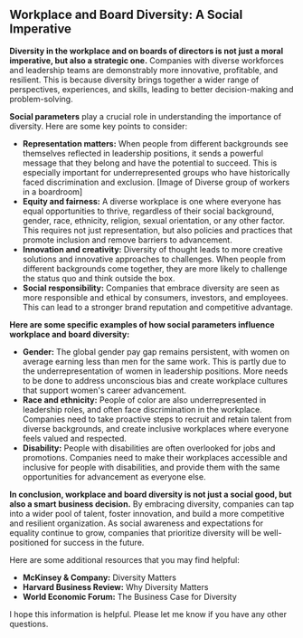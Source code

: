 ## Workplace and Board Diversity: A Social Imperative

**Diversity in the workplace and on boards of directors is not just a moral imperative, but also a strategic one.** Companies with diverse workforces and leadership teams are demonstrably more innovative, profitable, and resilient. This is because diversity brings together a wider range of perspectives, experiences, and skills, leading to better decision-making and problem-solving.

**Social parameters** play a crucial role in understanding the importance of diversity. Here are some key points to consider:

* **Representation matters:** When people from different backgrounds see themselves reflected in leadership positions, it sends a powerful message that they belong and have the potential to succeed. This is especially important for underrepresented groups who have historically faced discrimination and exclusion.
[Image of Diverse group of workers in a boardroom]
* **Equity and fairness:** A diverse workplace is one where everyone has equal opportunities to thrive, regardless of their social background, gender, race, ethnicity, religion, sexual orientation, or any other factor. This requires not just representation, but also policies and practices that promote inclusion and remove barriers to advancement.
* **Innovation and creativity:** Diversity of thought leads to more creative solutions and innovative approaches to challenges. When people from different backgrounds come together, they are more likely to challenge the status quo and think outside the box.
* **Social responsibility:** Companies that embrace diversity are seen as more responsible and ethical by consumers, investors, and employees. This can lead to a stronger brand reputation and competitive advantage.

**Here are some specific examples of how social parameters influence workplace and board diversity:**

* **Gender:** The global gender pay gap remains persistent, with women on average earning less than men for the same work. This is partly due to the underrepresentation of women in leadership positions. More needs to be done to address unconscious bias and create workplace cultures that support women's career advancement.
* **Race and ethnicity:** People of color are also underrepresented in leadership roles, and often face discrimination in the workplace. Companies need to take proactive steps to recruit and retain talent from diverse backgrounds, and create inclusive workplaces where everyone feels valued and respected.
* **Disability:** People with disabilities are often overlooked for jobs and promotions. Companies need to make their workplaces accessible and inclusive for people with disabilities, and provide them with the same opportunities for advancement as everyone else.

**In conclusion, workplace and board diversity is not just a social good, but also a smart business decision.** By embracing diversity, companies can tap into a wider pool of talent, foster innovation, and build a more competitive and resilient organization. As social awareness and expectations for equality continue to grow, companies that prioritize diversity will be well-positioned for success in the future.

Here are some additional resources that you may find helpful:

* **McKinsey & Company:** Diversity Matters
* **Harvard Business Review:** Why Diversity Matters
* **World Economic Forum:** The Business Case for Diversity

I hope this information is helpful. Please let me know if you have any other questions.